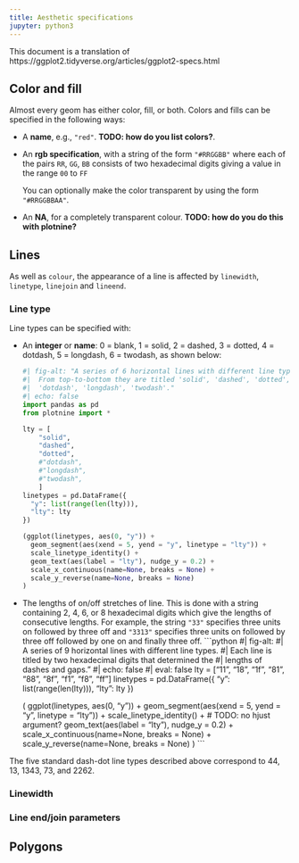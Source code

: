 ```yaml
---
title: Aesthetic specifications
jupyter: python3
---
```


This document is a translation of https://ggplot2.tidyverse.org/articles/ggplot2-specs.html


## Color and fill

Almost every geom has either color, fill, or both. Colors and fills can be specified in the following ways:

* A **name**, e.g., `"red"`. **TODO: how do you list colors?**.
* An __rgb specification__, with a string of the form `"#RRGGBB"` where each of 
    the pairs `RR`, `GG`, `BB` consists of two hexadecimal digits giving a value 
    in the range `00` to `FF`

    You can optionally make the color transparent by using the form 
    `"#RRGGBBAA"`.
* An __NA__, for a completely transparent colour. **TODO: how do you do this with plotnine?**


## Lines

As well as `colour`, the appearance of a line is affected by `linewidth`, `linetype`, `linejoin` and `lineend`.

### Line type {#sec:line-type-spec}

Line types can be specified with:

*   An __integer__ or __name__: 0 = blank, 1 = solid, 2 = dashed, 3 = dotted, 
    4 = dotdash, 5 = longdash, 6 = twodash, as shown below:

    ```python
    #| fig-alt: "A series of 6 horizontal lines with different line types.
    #|  From top-to-bottom they are titled 'solid', 'dashed', 'dotted',
    #|  'dotdash', 'longdash', 'twodash'."
    #| echo: false
    import pandas as pd
    from plotnine import *

    lty = [
        "solid",
        "dashed",
        "dotted",
        #"dotdash",
        #"longdash",
        #"twodash",
        ]
    linetypes = pd.DataFrame({
      "y": list(range(len(lty))),
      "lty": lty
    }) 

    (ggplot(linetypes, aes(0, "y")) + 
      geom_segment(aes(xend = 5, yend = "y", linetype = "lty")) + 
      scale_linetype_identity() + 
      geom_text(aes(label = "lty"), nudge_y = 0.2) +
      scale_x_continuous(name=None, breaks = None) + 
      scale_y_reverse(name=None, breaks = None)
    )
    ```

* The lengths of on/off stretches of line. This is done with a string 
  containing 2, 4, 6, or 8 hexadecimal digits which give the lengths of
  consecutive lengths. For example, the string `"33"` specifies three units 
  on followed by three off and `"3313"` specifies three units on followed by 
  three off followed by one on and finally three off. 
    ```python
    #| fig-alt: 
    #|   A series of 9 horizontal lines with different line types.
    #|   Each line is titled by two hexadecimal digits that determined the
    #|   lengths of dashes and gaps."
    #| echo: false
    #| eval: false
    lty = ["11", "18", "1f", "81", "88", "8f", "f1", "f8", "ff"]
    linetypes = pd.DataFrame({
      "y": list(range(len(lty))),
      "lty": lty
    }) 

    (
        ggplot(linetypes, aes(0, "y")) + 
        geom_segment(aes(xend = 5, yend = "y", linetype = "lty")) + 
        scale_linetype_identity() + 
        # TODO: no hjust argument?
        geom_text(aes(label = "lty"), nudge_y = 0.2) +
        scale_x_continuous(name=None, breaks = None) + 
        scale_y_reverse(name=None, breaks = None)
    )
    ```


The five standard dash-dot line types described above correspond to 44, 13, 1343, 73, and 2262.

### Linewidth

### Line end/join parameters

## Polygons